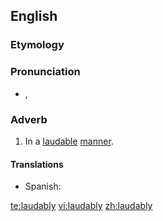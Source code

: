 ==English==

===Etymology===
{{suffix|laudable|ly}}

===Pronunciation===
* {{a|UK}} {{IPA|/ˈlɔː.dɪb.li/}}, {{X-SAMPA|/"lO:.dIb.li/}}
*: {{rhymes|ɔːdɪbli}}

===Adverb===
{{en-adv}}

# In a [[laudable]] [[manner]].

====Translations====
{{trans-top|in a laudable manner}}
{{trans-mid}}
* Spanish: {{t-|es|loablemente}}
{{trans-bottom}}

[[te:laudably]]
[[vi:laudably]]
[[zh:laudably]]